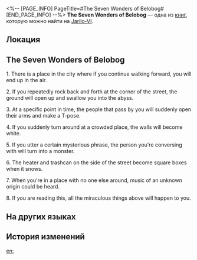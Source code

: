<%-- [PAGE_INFO]
PageTitle=#The Seven Wonders of Belobog#
[END_PAGE_INFO] --%>
{{Дополнить}}
{{Книга Инфобокс
|id           = 037
|partIds      = 190146
|Название     = 
|Изображение  = Иконка Книга.png
|Мир          = Jarilo-VI
|Томов        = 1
|Автор        = <!--нужно добавить-->
|Описание     = If you're reading this, all the incredible things described above will appear around you...
|Том1         = {{tx}}
|Источник1    = {{tx|Отсутствует источник}}
|Персонажи    = 
|Фракции      = 
}}
'''The Seven Wonders of Belobog''' — одна из [[Книги|книг]], которую можно найти на [[Jarilo-VI]].

==Локация==
{{Отметка карты|<!--название карты-->|<!--id отметки-->}}

==The Seven Wonders of Belobog==
1. There is a place in the city where if you continue walking forward, you will end up in the air.

2. If you repeatedly rock back and forth at the corner of the street, the ground will open up and swallow you into the abyss.

3. At a specific point in time, the people that pass by you will suddenly open their arms and make a T-pose.

4. If you suddenly turn around at a crowded place, the walls will become white.

5. If you utter a certain mysterious phrase, the person you're conversing with will turn into a monster.

6. The heater and trashcan on the side of the street become square boxes when it snows.

7. When you're in a place with no one else around, music of an unknown origin could be heard.

8. If you are reading this, all the miraculous things above will happen to you.

==На других языках==
{{На других языках
|en   = The Seven Wonders of Belobog
|zhs  = 贝洛伯格七大不思议
|zht  = 貝洛伯格七大不思議
|ja   = ベロブルグ七大不思議
|ko   = 벨로보그 7대 불가사의
|es   = Las siete maravillas de Belobog
|fr   = Les sept merveilles de Belobog
|ru   = Семь чудес Белобога
|th   = เจ็ดสิ่งมหัศจรรย์ของ Belobog
|vi   = Bảy Điều Kỳ Diệu Ở Belobog
|de   = Die Sieben Wunder des Belobogs
|id   = Tujuh Keajaiban Belobog
|pt   = As Sete Maravilhas de Belobog
}}

==История изменений==
{{История изменений|3.5}}

[[en:]]